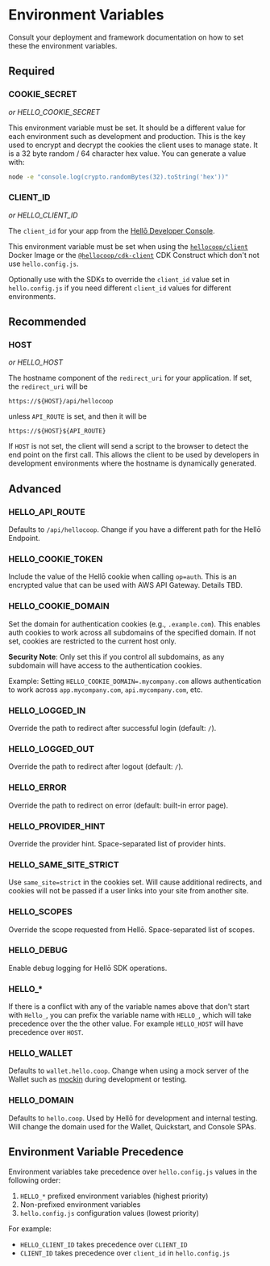# Environment Variables

Consult your deployment and framework documentation on how to set these the environment variables.

## Required

### COOKIE_SECRET
*or HELLO_COOKIE_SECRET*

This environment variable must be set. It should be a different value for each environment such as development and production. This is the key used to encrypt and decrypt the cookies the client uses to manage state. It is a 32 byte random / 64 character hex value. You can generate a value with:

```sh
node -e "console.log(crypto.randomBytes(32).toString('hex'))"
```

### CLIENT_ID
*or HELLO_CLIENT_ID*

The `client_id` for your app from the [Hellō Developer Console](https://console.hello.coop).

This environment variable must be set when using the [`hellocoop/client`](https://github.com/hellocoop/docker-client) Docker Image or the [`@hellocoop/cdk-client`](https://github.com/hellocoop/) CDK Construct which don't not use `hello.config.js`.

Optionally use with the SDKs to override the `client_id` value set in `hello.config.js` if you need different `client_id` values for different environments.

## Recommended

### HOST
*or HELLO_HOST*

The hostname component of the `redirect_uri` for your application. If set, the `redirect_uri` will be 
```
https://${HOST}/api/hellocoop
``` 
unless `API_ROUTE` is set, and then it will be 
```
https://${HOST}${API_ROUTE}
```
If `HOST` is not set, the client will send a script to the browser to detect the end point on the first call. This allows the client to be used by developers in development environments where the hostname is dynamically generated.

## Advanced

### HELLO_API_ROUTE

Defaults to `/api/hellocoop`. Change if you have a different path for the Hellō Endpoint.

### HELLO_COOKIE_TOKEN

Include the value of the Hellō cookie when calling `op=auth`. This is an encrypted value that can be used with AWS API Gateway. Details TBD.

### HELLO_COOKIE_DOMAIN

Set the domain for authentication cookies (e.g., `.example.com`). This enables auth cookies to work across all subdomains of the specified domain. If not set, cookies are restricted to the current host only. 

**Security Note**: Only set this if you control all subdomains, as any subdomain will have access to the authentication cookies.

Example: Setting `HELLO_COOKIE_DOMAIN=.mycompany.com` allows authentication to work across `app.mycompany.com`, `api.mycompany.com`, etc.

### HELLO_LOGGED_IN

Override the path to redirect after successful login (default: `/`).

### HELLO_LOGGED_OUT

Override the path to redirect after logout (default: `/`).

### HELLO_ERROR

Override the path to redirect on error (default: built-in error page).

### HELLO_PROVIDER_HINT

Override the provider hint. Space-separated list of provider hints.

### HELLO_SAME_SITE_STRICT

Use `same_site=strict` in the cookies set. Will cause additional redirects, and cookies will not be passed if a user links into your site from another site.

### HELLO_SCOPES

Override the scope requested from Hellō. Space-separated list of scopes.

### HELLO_DEBUG

Enable debug logging for Hellō SDK operations. 

### HELLO_*

If there is a conflict with any of the variable names above that don't start with `Hello_`, you can prefix the variable name with `HELLO_`, which will take precedence over the the other value. For example `HELLO_HOST` will have precedence over `HOST`.


### HELLO_WALLET

Defaults to `wallet.hello.coop`. Change when using a mock server of the Wallet such as [mockin](../mockin) during development or testing. 

### HELLO_DOMAIN

Defaults to `hello.coop`. Used by Hellō for development and internal testing. Will change the domain used for the Wallet, Quickstart, and Console SPAs.

## Environment Variable Precedence

Environment variables take precedence over `hello.config.js` values in the following order:

1. `HELLO_*` prefixed environment variables (highest priority)
2. Non-prefixed environment variables
3. `hello.config.js` configuration values (lowest priority)

For example:
- `HELLO_CLIENT_ID` takes precedence over `CLIENT_ID`
- `CLIENT_ID` takes precedence over `client_id` in `hello.config.js`
